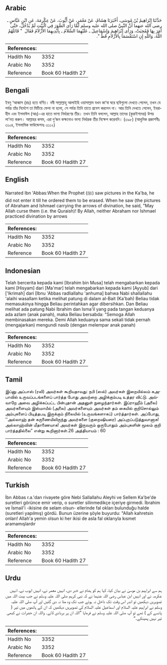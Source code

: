 ## Arabic


<div dir="rtl" lang="ar" style={{fontSize:'larger',backgroundColor:'#f8f9fa',padding:20}}>
حَدَّثَنَا إِبْرَاهِيمُ بْنُ مُوسَى، أَخْبَرَنَا هِشَامٌ، عَنْ مَعْمَرٍ، عَنْ أَيُّوبَ، عَنْ عِكْرِمَةَ، عَنِ ابْنِ عَبَّاسٍ ـ رضى الله عنهما أَنَّ النَّبِيَّ صلى الله عليه وسلم لَمَّا رَأَى الصُّوَرَ فِي الْبَيْتِ لَمْ يَدْخُلْ، حَتَّى أَمَرَ بِهَا فَمُحِيَتْ، وَرَأَى إِبْرَاهِيمَ وَإِسْمَاعِيلَ ـ عَلَيْهِمَا السَّلاَمُ ـ بِأَيْدِيهِمَا الأَزْلاَمُ فَقَالَ ‏ "‏ قَاتَلَهُمُ اللَّهُ، وَاللَّهِ إِنِ اسْتَقْسَمَا بِالأَزْلاَمِ قَطُّ ‏"‏‏.‏
</div>
<div style={{backgroundColor:'#f8f9fa',padding:20, marginBottom: 10}}><table> <thead> <tr> <th>References:</th> <th></th> </tr> </thead> <tbody><tr><td>Hadith No</td><td>3352</td></tr><tr><td>Arabic No</td><td>3352</td></tr><tr><td>Reference</td><td>Book 60 Hadith 27</td></tr></tbody></table></div>

## Bengali


<div dir="ltr" lang="bn" style={{fontSize:'larger',backgroundColor:'#f8f9fa',padding:20}}>
ইবনু ‘আব্বাস (রাঃ) হতে বর্ণিত। নবী সাল্লাল্লাহু আলাইহি ওয়াসাল্লাম যখন কা‘বা ঘরে ছবিগুলো দেখতে পেলেন, তখন যে পর্যন্ত তাঁর নির্দেশে তা মিটিয়ে ফেলা না হলো, সে পর্যন্ত তিনি তাতে প্রবেশ করলেন না। আর তিনি দেখতে পেলেন, ইবরাহীম এবং ইসমাঈল (আঃ)-এর হাতে ভাগ্য নির্ধারণের তীর। তখন তিনি বললেন, আল্লাহ তাদের (কুরাইশদের) উপর লা‘নত করুন। আল্লাহর কসম, এরা দু’জন কক্ষনোও ভাগ্য নির্ধারক তীর নিক্ষেপ করেননি। (৩৯৮) (আধুনিক প্রকাশনীঃ ৩১০৪, ইসলামিক ফাউন্ডেশনঃ ৩১১২)
</div>
<div style={{backgroundColor:'#f8f9fa',padding:20, marginBottom: 10}}><table> <thead> <tr> <th>References:</th> <th></th> </tr> </thead> <tbody><tr><td>Hadith No</td><td>3352</td></tr><tr><td>Arabic No</td><td>3352</td></tr><tr><td>Reference</td><td>Book 60 Hadith 27</td></tr></tbody></table></div>

## English


<div dir="ltr" lang="en" style={{fontSize:'larger',backgroundColor:'#f8f9fa',padding:20}}>
Narrated Ibn 'Abbas:When the Prophet (ﷺ) saw pictures in the Ka'ba, he did not enter it till he ordered them to be erased. When he saw (the pictures of Abraham and Ishmael carrying the arrows of divination, he said, "May Allah curse them (i.e. the Quraish)! By Allah, neither Abraham nor Ishmael practiced divination by arrows
</div>
<div style={{backgroundColor:'#f8f9fa',padding:20, marginBottom: 10}}><table> <thead> <tr> <th>References:</th> <th></th> </tr> </thead> <tbody><tr><td>Hadith No</td><td>3352</td></tr><tr><td>Arabic No</td><td>3352</td></tr><tr><td>Reference</td><td>Book 60 Hadith 27</td></tr></tbody></table></div>

## Indonesian


<div dir="ltr" lang="id" style={{fontSize:'larger',backgroundColor:'#f8f9fa',padding:20}}>
Telah bercerita kepada kami [Ibrahim bin Musa] telah mengabarkan kepada kami [Hisyam] dari [Ma'mar] telah mengabarkan kepada kami [Ayyub] dari ['Ikrimah] dari [Ibnu 'Abbas radliallahu 'anhuma] bahwa Nabi shallallahu 'alaihi wasallam ketika melihat patung di dalam al-Bait (Ka'bah) Beliau tidak memasukinya hingga Beliau perintahkan agar dibersihkan. Dan Beliau melihat ada patung Nabi Ibrahim dan Isma'il yang pada tangan keduanya ada azlam (anak panah), maka Beliau bersabda: "Semoga Allah membinasakan mereka. Demi Allah keduanya sama sekali tidak pernah (mengajarkan) mengundi nasib (dengan melempar anak panah)
</div>
<div style={{backgroundColor:'#f8f9fa',padding:20, marginBottom: 10}}><table> <thead> <tr> <th>References:</th> <th></th> </tr> </thead> <tbody><tr><td>Hadith No</td><td>3352</td></tr><tr><td>Arabic No</td><td>3352</td></tr><tr><td>Reference</td><td>Book 60 Hadith 27</td></tr></tbody></table></div>

## Tamil


<div dir="ltr" lang="ta" style={{fontSize:'larger',backgroundColor:'#f8f9fa',padding:20}}>
இப்னு அப்பாஸ் (ரலி) அவர்கள் கூறியதாவது: நபி (ஸல்) அவர்கள் இறையில்லம் கஅபாவில் உருவப்படங்களைப் பார்த்த போது அவற்றை அழிக்கும்படி உத்தர விட்டு. அவ்வாறே அவை அழிக்கப்பட்ட பின்புதான் அதனுள் நுழைந்தார்கள். இப்ராஹீம் (அலை) அவர்களையும் இஸ்மாயீல் (அலை) அவர்களையும் அவர்கள் தம் கையில் குறிசொல்லும் அம்புகளைப் பிடித்தபடி இருக்கும் நிலையில் (உருவங்களாகப்) பார்த்தார்கள். அப்போது, ‘‘அல்லாஹ் தன் கருணையிலிருந்து அவர்களை (குறைஷியரை) அப்புறப்படுத்துவானாக! அல்லாஹ்வின் மீதாணையாக! அவர்கள் இருவரும் ஒருபோதும் அம்புகளின் மூலம் குறி பார்த்ததில்லை” என்று கூறினார்கள்.26 அத்தியாயம் : 60
</div>
<div style={{backgroundColor:'#f8f9fa',padding:20, marginBottom: 10}}><table> <thead> <tr> <th>References:</th> <th></th> </tr> </thead> <tbody><tr><td>Hadith No</td><td>3352</td></tr><tr><td>Arabic No</td><td>3352</td></tr><tr><td>Reference</td><td>Book 60 Hadith 27</td></tr></tbody></table></div>

## Turkish


<div dir="ltr" lang="tr" style={{fontSize:'larger',backgroundColor:'#f8f9fa',padding:20}}>
İbn Abbas r.a.'dan rivayete göre Nebi Sallallahu Aleyhi ve Sellem Ka'be'de suretleri görünce emir verip, o suretler silinmedikçe içeriye girmedi. İbrahim ve İsmail'i -ikisine de selam olsun- ellerinde fal okları bulunduğu halde (suretleri yapılmış) gördü. Bunun üzerine şöyle buyurdu: "Allah kahretsin onları! Allah'a yemin olsun ki her ikisi de asla fal oklarıyla kısmet aramamışlardır
</div>
<div style={{backgroundColor:'#f8f9fa',padding:20, marginBottom: 10}}><table> <thead> <tr> <th>References:</th> <th></th> </tr> </thead> <tbody><tr><td>Hadith No</td><td>3352</td></tr><tr><td>Arabic No</td><td>3352</td></tr><tr><td>Reference</td><td>Book 60 Hadith 27</td></tr></tbody></table></div>

## Urdu


<div dir="rtl" lang="ur" style={{fontSize:'larger',backgroundColor:'#f8f9fa',padding:20}}>
ہم سے ابراہیم بن موسیٰ نے بیان کیا، کہا ہم کو ہشام نے خبر دی، انہیں معمر نے، انہیں ایوب نے، انہیں عکرمہ نے اور انہیں ابن عباس رضی اللہ عنہما نے کہ نبی کریم صلی اللہ علیہ وسلم نے جب بیت اللہ میں تصویریں دیکھیں تو اندر اس وقت تک داخل نہ ہوئے جب تک وہ مٹا نہ دی گئیں اور آپ صلی اللہ علیہ وسلم نے ابراہیم علیہ السلام اور اسماعیل علیہ السلام کی تصویریں دیکھیں کہ ان کے ہاتھوں میں تیر ( پانسے کے ) تھے تو آپ صلی اللہ علیہ وسلم نے فرمایا ”اللہ ان پر بربادی لائے۔ واللہ ان حضرات نے کبھی تیر نہیں پھینکے۔“
</div>
<div style={{backgroundColor:'#f8f9fa',padding:20, marginBottom: 10}}><table> <thead> <tr> <th>References:</th> <th></th> </tr> </thead> <tbody><tr><td>Hadith No</td><td>3352</td></tr><tr><td>Arabic No</td><td>3352</td></tr><tr><td>Reference</td><td>Book 60 Hadith 27</td></tr></tbody></table></div>
